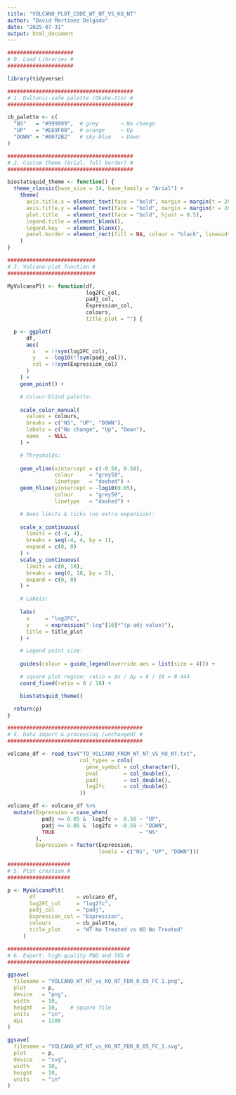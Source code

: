 ---
title: "VOLCANO_PLOT_CODE_WT_NT_VS_KO_NT"
author: "David Martínez Delgado"
date: "2025-07-31"
output: html_document
---
```{r}

#####################
# 0. Load Libraries #
#####################

library(tidyverse)

########################################
# 1. Daltonic-safe palette (Okabe-Ito) #
########################################

cb_palette <- c(
  "NS"   = "#999999",  # grey       → No change
  "UP"   = "#E69F00",  # orange     → Up
  "DOWN" = "#0072B2"   # sky-blue   → Down
)

########################################
# 2. Custom theme (Arial, full border) #
########################################

biostatsquid_theme <- function() {
  theme_classic(base_size = 14, base_family = "Arial") +
    theme(
      axis.title.x = element_text(face = "bold", margin = margin(t = 20)),
      axis.title.y = element_text(face = "bold", margin = margin(r = 20)),
      plot.title   = element_text(face = "bold", hjust = 0.5),
      legend.title = element_blank(),
      legend.key   = element_blank(),
      panel.border = element_rect(fill = NA, colour = "black", linewidth = 0.8)
    )
}

############################
# 3. Volcano-plot function #
############################

MyVolcanoPlt <- function(df,
                         log2FC_col,
                         padj_col,
                         Expression_col,
                         colours,
                         title_plot = "") {

  p <- ggplot(
      df,
      aes(
        x   = !!sym(log2FC_col),
        y   = -log10(!!sym(padj_col)),
        col = !!sym(Expression_col)
      )
    ) +
    geom_point() +

    # Colour-blind palette:
    
    scale_color_manual(
      values = colours,
      breaks = c("NS", "UP", "DOWN"),
      labels = c("No change", "Up", "Down"),
      name   = NULL
    ) +

    # Thresholds:
    
    geom_vline(xintercept = c(-0.58, 0.58),
               colour     = "grey50",
               linetype   = "dashed") +
    geom_hline(yintercept = -log10(0.05),
               colour     = "grey50",
               linetype   = "dashed") +

    # Axes limits & ticks (no extra expansion):
    
    scale_x_continuous(
      limits = c(-4, 4),
      breaks = seq(-4, 4, by = 1),
      expand = c(0, 0)
    ) +
    scale_y_continuous(
      limits = c(0, 18),
      breaks = seq(0, 18, by = 2),
      expand = c(0, 0)
    ) +

    # Labels:
    
    labs(
      x     = "log2FC",
      y     = expression("-log"[10]*"(p-adj value)"),
      title = title_plot
    ) +

    # Legend point size:
    
    guides(colour = guide_legend(override.aes = list(size = 4))) +

    # square plot region: ratio = Δx / Δy = 8 / 18 ≈ 0.444
    coord_fixed(ratio = 8 / 18) +

    biostatsquid_theme()

  return(p)
}

###########################################
# 4. Data import & processing (unchanged) #
###########################################

volcano_df <- read_tsv("TO_VOLCANO_FROM_WT_NT_VS_KO_NT.txt",
                       col_types = cols(
                         gene_symbol = col_character(),
                         pval        = col_double(),
                         padj        = col_double(),
                         log2fc      = col_double()
                       ))

volcano_df <- volcano_df %>%
  mutate(Expression = case_when(
           padj <= 0.05 &  log2fc >  0.58 ~ "UP",
           padj <= 0.05 &  log2fc < -0.58 ~ "DOWN",
           TRUE                           ~ "NS"
         ),
         Expression = factor(Expression,
                             levels = c("NS", "UP", "DOWN")))

####################
# 5. Plot creation #
####################

p <- MyVolcanoPlt(
       df             = volcano_df,
       log2FC_col     = "log2fc",
       padj_col       = "padj",
       Expression_col = "Expression",
       colours        = cb_palette,
       title_plot     = "WT No Treated vs KO No Treated"
     )

#######################################
# 6. Export: high-quality PNG and SVG #
#######################################

ggsave(
  filename = "VOLCANO_WT_NT_vs_KO_NT_FDR_0_05_FC_1.png",
  plot     = p,
  device   = "png",
  width    = 10,
  height   = 10,    # square file
  units    = "in",
  dpi      = 1200
)

ggsave(
  filename = "VOLCANO_WT_NT_vs_KO_NT_FDR_0_05_FC_1.svg",
  plot     = p,
  device   = "svg",
  width    = 10,
  height   = 10,
  units    = "in"
)


```

